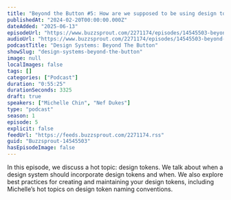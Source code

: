 ```yaml
---
title: "Beyond the Button #5: How are we supposed to be using design tokens, anyway?"
publishedAt: "2024-02-20T00:00:00.000Z"
dateAdded: "2025-06-13"
episodeUrl: "https://www.buzzsprout.com/2271174/episodes/14545503-beyond-the-button-5-how-are-we-supposed-to-be-using-design-tokens-anyway.mp3"
audioUrl: "https://www.buzzsprout.com/2271174/episodes/14545503-beyond-the-button-5-how-are-we-supposed-to-be-using-design-tokens-anyway.mp3"
podcastTitle: "Design Systems: Beyond The Button"
showSlug: "design-systems-beyond-the-button"
image: null
localImages: false
tags: []
categories: ["Podcast"]
duration: "0:55:25"
durationSeconds: 3325
draft: true
speakers: ["Michelle Chin", "Nef Dukes"]
type: "podcast"
season: 1
episode: 5
explicit: false
feedUrl: "https://feeds.buzzsprout.com/2271174.rss"
guid: "Buzzsprout-14545503"
hasEpisodeImage: false
---
```

In this episode, we discuss a hot topic: design tokens. We talk about when a design system should incorporate design tokens and when. We also explore best practices for creating and maintaining your design tokens, including Michelle’s hot topics on design token naming conventions.
